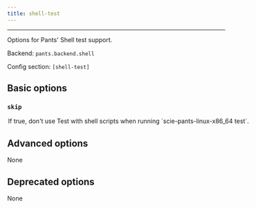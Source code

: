 ```yaml
---
title: shell-test
---
```



---

Options for Pants&#x27; Shell test support.

Backend: <span className="color--primary">`pants.backend.shell`</span>

Config section: <span className="color--primary">`[shell-test]`</span>

<span className={styles.options}>

## Basic options

### `skip`

<Option
  cli_repr={`--[no-]shell-test-skip`}
  env_repr="PANTS_SHELL_TEST_SKIP"
  default_repr={`False`}
>
  If true, don&#x27;t use Test with shell scripts when running
  `scie-pants-linux-x86_64 test`.
</Option>

## Advanced options

None

## Deprecated options

None

</span>

